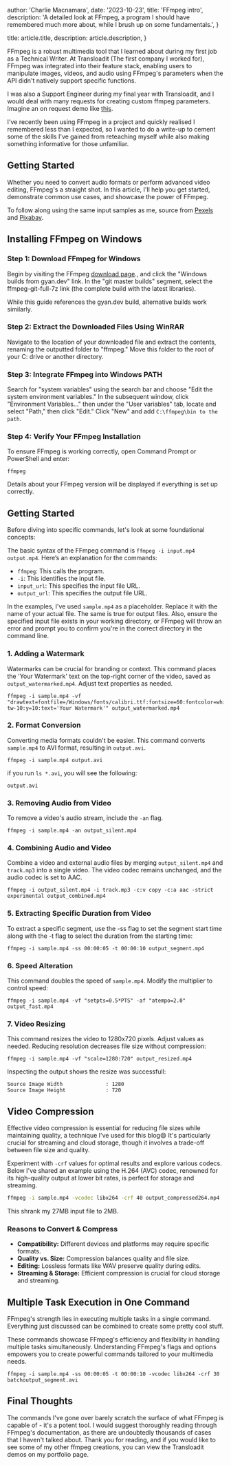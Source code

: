 
  author: 'Charlie Macnamara',
  date: '2023-10-23',
  title: 'FFmpeg intro',
  description:
    'A detailed look at FFmpeg, a program I should have remembered much more about, while I brush up on some fundamentals.',
}

  title: article.title,
  description: article.description,
}


FFmpeg is a robust multimedia tool that I learned about during my first job as a Technical Writer. At Transloadit (The first company I worked for), FFmpeg was integrated into their feature stack, enabling users to manipulate images, videos, and audio using FFmpeg's parameters when the API didn't natively support specific functions.

I was also a Support Engineer during my final year with Transloadit, and I would deal with many requests for creating custom ffmpeg parameters. Imagine an on request demo like [this](https://transloadit.com/demos/audio-encoding/ffmpeg-distant-audio/).

I've recently been using FFmpeg in a project and quickly realised I remembered less than I expected, so I wanted to do a write-up to cement some of the skills I've gained from reteaching myself while also making something informative for those unfamiliar.

## Getting Started

Whether you need to convert audio formats or perform advanced video editing, FFmpeg's a straight shot. In this article, I'll help you get started, demonstrate common use cases, and showcase the power of FFmpeg.

To follow along using the same input samples as me, source from [Pexels](https://www.pexels.com/video/watching-rain-on-the-road-in-worm-s-eye-view-3343679/) and [Pixabay](https://pixabay.com/music/beats-cinematic-background-hip-hop-music-for-vlog-video-38-sec-154214/).

## Installing FFmpeg on Windows

### Step 1: Download FFmpeg for Windows

Begin by visiting the FFmpeg [download page](https://ffmpeg.org/download.html)., and click the "Windows builds from gyan.dev" link. In the "git master builds" segment, select the ffmpeg-git-full-7z link (the complete build with the latest libraries).

While this guide references the gyan.dev build, alternative builds work similarly.

### Step 2: Extract the Downloaded Files Using WinRAR

Navigate to the location of your downloaded file and extract the contents, renaming the outputted folder to "ffmpeg." Move this folder to the root of your C: drive or another directory.

### Step 3: Integrate FFmpeg into Windows PATH

Search for "system variables" using the search bar and choose "Edit the system environment variables." In the subsequent window, click "Environment Variables..." then under the "User variables" tab, locate and select "Path," then click "Edit." Click "New" and add `C:\ffmpeg\bin to the path`.

### Step 4: Verify Your FFmpeg Installation

To ensure FFmpeg is working correctly, open Command Prompt or PowerShell and enter:

```shell
ffmpeg
```

Details about your FFmpeg version will be displayed if everything is set up correctly.

## Getting Started

Before diving into specific commands, let's look at some foundational concepts:

The basic syntax of the FFmpeg command is `ffmpeg -i input.mp4 output.mp4`. Here’s an explanation for the commands:

- `ffmpeg`: This calls the program.
- `-i`: This identifies the input file.
- `input_url`: This specifies the input file URL.
- `output_url`: This specifies the output file URL.

In the examples, I've used `sample.mp4` as a placeholder. Replace it with the name of your actual file. The same is true for output files. Also, ensure the specified input file exists in your working directory, or FFmpeg will throw an error and prompt you to confirm you're in the correct directory in the command line.

### 1\. Adding a Watermark

Watermarks can be crucial for branding or context. This command places the 'Your Watermark' text on the top-right corner of the video, saved as `output_watermarked.mp4`. Adjust text properties as needed.

```shell
ffmpeg -i sample.mp4 -vf "drawtext=fontfile=/Windows/fonts/calibri.ttf:fontsize=60:fontcolor=white:x=W-tw-10:y=10:text='Your Watermark'" output_watermarked.mp4
```
<DynamicPlayer mediaUrl="https://www.youtube.com/watch?v=ZKPNXWyIhu0" mediaType="video" />

### 2\. Format Conversion

Converting media formats couldn't be easier. This command converts `sample.mp4` to AVI format, resulting in `output.avi`.

```shell
ffmpeg -i sample.mp4 output.avi
```
if you run `ls *.avi`, you will see the following:
```shell
output.avi
```

### 3\. Removing Audio from Video

To remove a video's audio stream, include the `-an` flag.

```shell
ffmpeg -i sample.mp4 -an output_silent.mp4
```
<DynamicPlayer mediaUrl="https://www.youtube.com/watch?v=70JP38JO8wo" mediaType="video" />

### 4\. Combining Audio and Video

Combine a video and external audio files by merging `output_silent.mp4` and `track.mp3` into a single video. The video codec remains unchanged, and the audio codec is set to AAC.

```shell
ffmpeg -i output_silent.mp4 -i track.mp3 -c:v copy -c:a aac -strict experimental output_combined.mp4
```

<DynamicPlayer mediaUrl="https://www.youtube.com/watch?v=wOuI6tFFbAc" mediaType="video" />

### 5\. Extracting Specific Duration from Video

To extract a specific segment, use the -ss flag to set the segment start time along with the -t flag to select the duration from the starting time:

```shell
ffmpeg -i sample.mp4 -ss 00:00:05 -t 00:00:10 output_segment.mp4
```

<DynamicPlayer mediaUrl="https://www.youtube.com/watch?v=zeg2Qm1zmm4" mediaType="video" />

### 6\. Speed Alteration

This command doubles the speed of `sample.mp4`. Modify the multiplier to control speed:

```shell
ffmpeg -i sample.mp4 -vf "setpts=0.5*PTS" -af "atempo=2.0" output_fast.mp4
```

<DynamicPlayer mediaUrl="https://www.youtube.com/watch?v=Bwkn_XdTfbw" mediaType="video" />

### 7\. Video Resizing

This command resizes the video to 1280x720 pixels. Adjust values as needed. Reducing resolution decreases file size without compression:

```shell
ffmpeg -i sample.mp4 -vf "scale=1280:720" output_resized.mp4
```

Inspecting the output shows the resize was successfull:

```shell
Source Image Width              : 1280
Source Image Height             : 720
```

## Video Compression

Effective video compression is essential for reducing file sizes while maintaining quality, a technique I've used for this blog😄 It's particularly crucial for streaming and cloud storage, though it involves a trade-off between file size and quality.

Experiment with `-crf` values for optimal results and explore various codecs. Below I've shared an example using the H.264 (AVC) codec, renowned for its high-quality output at lower bit rates, is perfect for storage and streaming.

```bash
ffmpeg -i sample.mp4 -vcodec libx264 -crf 40 output_compressed264.mp4
``` 
This shrank my 27MB input file to 2MB.

### Reasons to Convert & Compress

- **Compatibility:** Different devices and platforms may require specific formats.
- **Quality vs. Size:** Compression balances quality and file size.
- **Editing:** Lossless formats like WAV preserve quality during edits.
- **Streaming & Storage:** Efficient compression is crucial for cloud storage and streaming.

## Multiple Task Execution in One Command

FFmpeg's strength lies in executing multiple tasks in a single command. Everything just discussed can be combined to create some pretty cool stuff.

These commands showcase FFmpeg's efficiency and flexibility in handling multiple tasks simultaneously. Understanding FFmpeg's flags and options empowers you to create powerful commands tailored to your multimedia needs.

```shell
ffmpeg -i sample.mp4 -ss 00:00:05 -t 00:00:10 -vcodec libx264 -crf 30 batchoutput_segment.avi
```

<DynamicPlayer mediaUrl="https://youtu.be/zwNbb-J4Jlg" mediaType="video" />

## Final Thoughts

The commands I've gone over barely scratch the surface of what FFmpeg is capable of - it's a potent tool. I would suggest thoroughly reading through FFmpeg's documentation, as there are undoubtedly thousands of cases that I haven't talked about. Thank you for reading, and if you would like to see some of my other ffmpeg creations, you can view the Transloadit demos on my portfolio page.
